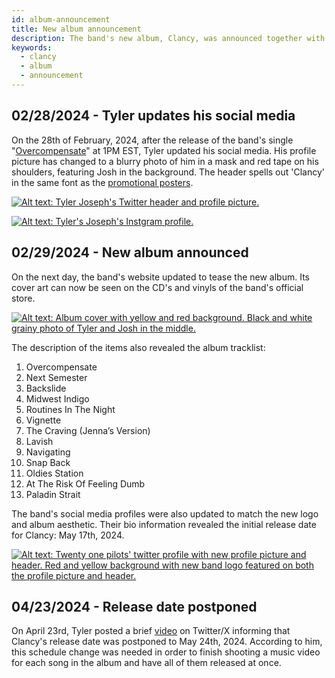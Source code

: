 ```yaml
---
id: album-announcement
title: New album announcement
description: The band's new album, Clancy, was announced together with the tracklist and album cover
keywords:
  - clancy
  - album
  - announcement
---
```


## 02/28/2024 - Tyler updates his social media

On the 28th of February, 2024, after the release of the band's single "[Overcompensate](https://www.youtube.com/embed/53tgVlXBZVg)" at 1PM EST, Tyler updated his social media. His profile picture has changed to a blurry photo of him in a mask and red tape on his shoulders, featuring Josh in the background. The header spells out 'Clancy' in the same font as the [promotional posters](./clancy/promotional-posters-clancy.mdx).

[![Alt text: Tyler Joseph's Twitter header and profile picture.](./assets/tylertwt.png)](./assets/tylertwt.png)

[![Alt text: Tyler's Joseph's Instgram profile.](./assets/tylerig.png)](./assets/tylerig.png)

## 02/29/2024 - New album announced

On the next day, the band's website updated to tease the new album. Its cover art can now be seen on the CD's and vinyls of the band's official store.

[![Alt text: Album cover with yellow and red background. Black and white grainy photo of Tyler and Josh in the middle.](./assets/clancycover.png)](./assets/clancycover.png)

The description of the items also revealed the album tracklist:
1. Overcompensate
2. Next Semester
3. Backslide
4. Midwest Indigo
5. Routines In The Night
6. Vignette
7. The Craving (Jenna’s Version)
8. Lavish
9. Navigating
10. Snap Back
11. Oldies Station
12. At The Risk Of Feeling Dumb
13. Paladin Strait

The band's social media profiles were also updated to match the new logo and album aesthetic. Their bio information revealed the initial release date for Clancy: May 17th, 2024.

[![Alt text: Twenty one pilots' twitter profile with new profile picture and header. Red and yellow background with new band logo featured on both the profile picture and header.](./assets/toptwt.png)](./assets/toptwt.png)

## 04/23/2024 - Release date postponed

On April 23rd, Tyler posted a brief [video](https://twitter.com/tylerrjoseph/status/1782773461070361026) on Twitter/X informing that Clancy's release date was postponed to May 24th, 2024. According to him, this schedule change was needed in order to finish shooting a music video for each song in the album and have all of them released at once.
